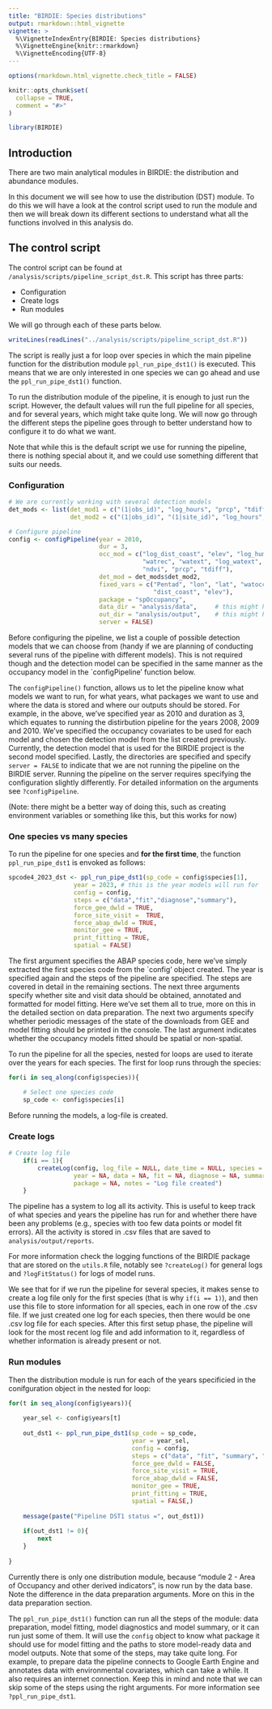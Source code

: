 ```yaml
---
title: "BIRDIE: Species distributions"
output: rmarkdown::html_vignette
vignette: >
  %\VignetteIndexEntry{BIRDIE: Species distributions}
  %\VignetteEngine{knitr::rmarkdown}
  %\VignetteEncoding{UTF-8}
---
```


```r
options(rmarkdown.html_vignette.check_title = FALSE)

knitr::opts_chunk$set(
  collapse = TRUE,
  comment = "#>"
)
```

```r
library(BIRDIE)
```

## Introduction

There are two main analytical modules in BIRDIE: the distribution and abundance
modules.

In this document we will see how to use the distribution (DST) module. To do this we will 
have a look at the control script used to run the module and then we will break down
its different sections to understand what all the functions involved in this analysis do.

## The control script

The control script can be found at `/analysis/scripts/pipeline_script_dst.R`. This script
has three parts:

- Configuration
- Create logs
- Run modules

We will go through each of these parts below.

```r
writeLines(readLines("../analysis/scripts/pipeline_script_dst.R"))
```

The script is really just a for loop over species in which the main pipeline function
for the distribution module `ppl_run_pipe_dst1()` is executed. This means that we are
only interested in one species we can go ahead and use the `ppl_run_pipe_dst1()` function.

To run the distribution module of the pipeline, it is enough to just run the script.
However, the default values will run the full pipeline for all species, and for
several years, which might take quite long. We will now go through the different
steps the pipeline goes through to better understand how to configure it to do
what we want.

Note that while this is the default script we use for running the pipeline, there
is nothing special about it, and we could use something different that suits our needs.

### Configuration

```r

# We are currently working with several detection models
det_mods <- list(det_mod1 = c("(1|obs_id)", "log_hours", "prcp", "tdiff", "cwac"),
                 det_mod2 = c("(1|obs_id)", "(1|site_id)", "log_hours", "prcp", "tdiff", "cwac"))

# Configure pipeline
config <- configPipeline(year = 2010,
                         dur = 3,
                         occ_mod = c("log_dist_coast", "elev", "log_hum.km2", "wetcon",
                                     "watrec", "watext", "log_watext", "watext:watrec",
                                     "ndvi", "prcp", "tdiff"),
                         det_mod = det_mods$det_mod2,
                         fixed_vars = c("Pentad", "lon", "lat", "watocc_ever", "wetext_2018","wetcon_2018",
                                        "dist_coast", "elev"),
                         package = "spOccupancy",
                         data_dir = "analysis/data",     # this might have to be adapted?
                         out_dir = "analysis/output",    # this might have to be adapted?
                         server = FALSE)
```
Before configuring the pipeline,  we list a couple of possible detection models that we
can choose from (handy if we are planning of conducting several runs of the pipeline
with different models). This is not required though and the detection model can be specified in the same manner as the occupancy model in the `configPipeline' function below. 

The `configPipeline()` function, allows us to let the pipeline know what models
we want to run, for what years, what packages we want to use and where the data is stored and where our outputs should be stored. For example, in the above, we've specified year as 2010 and duration as 3, which equates to running the distirbution pipeline for the years 2008, 2009 and 2010. We've specified the occupancy covariates to be used for each model and chosen the detection model from the list created previously. Currently, the detection model that is used for the BIRDIE project is the second model specified. Lastly, the directories are specified and specify `server = FALSE` to indicate that we are not running the pipeline on the BIRDIE server. Running the pipeline on the server requires specifying the configuration slightly differently. For detailed information on the arguments see `?configPipeline`.

(Note: there might be a better way of doing this, such as creating environment variables or something like this, but this works for now)

### One species vs many species 

To run the pipeline for one species and **for the first time**, the function `ppl_run_pipe_dst1` is envoked as follows: 

```r

spcode4_2023_dst <- ppl_run_pipe_dst1(sp_code = config$species[1],
                  year = 2023, # this is the year models will run for
                  config = config,
                  steps = c("data","fit","diagnose","summary"),
                  force_gee_dwld = TRUE,
                  force_site_visit =  TRUE,
                  force_abap_dwld = TRUE,
                  monitor_gee = TRUE,
                  print_fitting = TRUE,
                  spatial = FALSE)


````

The first argument specifies the ABAP species code, here we've simply extracted the first species code from the `config' object created. The year is specified again and the steps of the pipeline are specified. The steps are covered in detail in the remaining sections. The next three arguments specify whether site and visit data should be obtained, annotated and formatted for model fitting. Here we've set them all to true, more on this in the detailed section on data preparation. The next two arguments specify whether periodic messages of the state of the downloads
from GEE and model fitting should be printed in the console. The last argument indicates whether the occupancy models fitted should be spatial or non-spatial. 

To run the pipeline for all the species, nested for loops are used to iterate over the years for each species. The first for loop runs through the species: 

```r

for(i in seq_along(config$species)){

    # Select one species code
    sp_code <- config$species[i]


```

Before running the models, a log-file is created.

### Create logs

```r
# Create log file 
    if(i == 1){
        createLog(config, log_file = NULL, date_time = NULL, species = NA, model = NA,
                  year = NA, data = NA, fit = NA, diagnose = NA, summary = NA,
                  package = NA, notes = "Log file created")
    }
```

The pipeline has a system to log all its activity. This is useful to keep track
of what species and years the pipeline has run for and whether there have been
any problems (e.g., species with too few data points or model fit errors). All the
activity is stored in .csv files that are saved to `analysis/output/reports`.

For more information check the logging functions of the BIRDIE package that are
stored on the `utils.R` file, notably see `?createLog()` for general logs and
`?logFitStatus()` for logs of model runs.

We see that for if we run the pipeline for several species, it makes sense to create
a log file only for the first species (that is why `if(i == 1)`), and then use this file to store information
for all species, each in one row of the .csv file. If we just created one log for
each species, then there would be one .csv log file for each species. After this
first setup phase, the pipeline will look for the most recent log file and add information
to it, regardless of whether information is already present or not.


### Run modules

Then the distribution module is run for each of the years specificied in the conifguration object in the nested for loop: 

```r

for(t in seq_along(config$years)){
    
    year_sel <- config$years[t]
    
    out_dst1 <- ppl_run_pipe_dst1(sp_code = sp_code,
                                  year = year_sel,
                                  config = config,
                                  steps = c("data", "fit", "summary", "diagnose"),
                                  force_gee_dwld = FALSE,
                                  force_site_visit = TRUE,
                                  force_abap_dwld = FALSE,
                                  monitor_gee = TRUE,
                                  print_fitting = TRUE,
                                  spatial = FALSE,)
    
    message(paste("Pipeline DST1 status =", out_dst1))
    
    if(out_dst1 != 0){
        next
    }
    
}

```

Currently there is only one distribution module, because "module 2 - Area of Occupancy and other derived
indicators", is now run by the data base. Note the difference in the data preparation arguments. More on this in the data preparation section. 

The `ppl_run_pipe_dst1()` function can run all the steps of the module: data preparation, model fitting, 
model diagnostics and model summary, or it can run just some of them. It will use the
`config` object to know what package it should use for model fitting and the paths to
store model-ready data and model outputs. Note that some of the steps, may take quite long.
For example, to prepare data the pipeline connects to Google Earth Engine and annotates
data with environmental covariates, which can take a while. It also requires an internet
connection. Keep this in mind and note that we can skip some of the steps using the right
arguments. For more information see `?ppl_run_pipe_dst1`.
